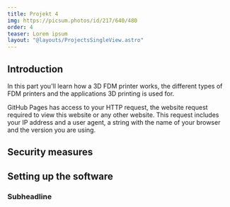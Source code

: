```yaml
---
title: Projekt 4
img: https://picsum.photos/id/217/640/480
order: 4
teaser: Lorem ipsum
layout: "@layouts/ProjectsSingleView.astro"
---
```


## Introduction

In this part you'll learn how a 3D FDM printer works, the different types of FDM printers and the applications 3D printing is used for.

GitHub Pages has access to your HTTP request, the website request required to view this website or any other website. This request includes your IP address and a user agent, a string with the name of your browser and the version you are using.

## Security measures

## Setting up the software

### Subheadline
